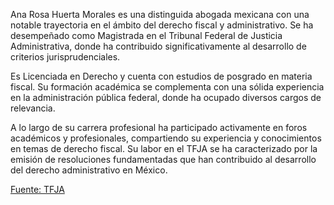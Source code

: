 Ana Rosa Huerta Morales es una distinguida abogada mexicana con una notable trayectoria en el ámbito del derecho fiscal y administrativo. Se ha desempeñado como Magistrada en el Tribunal Federal de Justicia Administrativa, donde ha contribuido significativamente al desarrollo de criterios jurisprudenciales.

Es Licenciada en Derecho y cuenta con estudios de posgrado en materia fiscal. Su formación académica se complementa con una sólida experiencia en la administración pública federal, donde ha ocupado diversos cargos de relevancia.

A lo largo de su carrera profesional ha participado activamente en foros académicos y profesionales, compartiendo su experiencia y conocimientos en temas de derecho fiscal. Su labor en el TFJA se ha caracterizado por la emisión de resoluciones fundamentadas que han contribuido al desarrollo del derecho administrativo en México.

[Fuente: TFJA][tfja]

[tfja]: https://www.tfja.gob.mx
